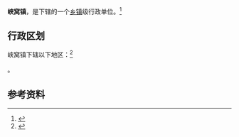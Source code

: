 {{中国乡级行政区|41/01/06/100/000}}

'''峡窝镇'''，是{{PRC admin/fullname|41/01/06/100/000|3}}下辖的一个[[乡镇|乡镇]]级行政单位。<ref>{{PRC admin/ref sgc|{{PRC admin/parent|41/01/06/100/000}}}}</ref>

== 行政区划 ==

峡窝镇下辖以下地区：<ref>{{PRC admin/ref sgc|41/01/06/100/000}}</ref>

{{PRC admin/children|41/01/06/100/000}}。

== 参考资料 ==

{{reflist}}

{{行政区划小作品}}
{{PRC admin/navcat|41/01/06/100/000}}